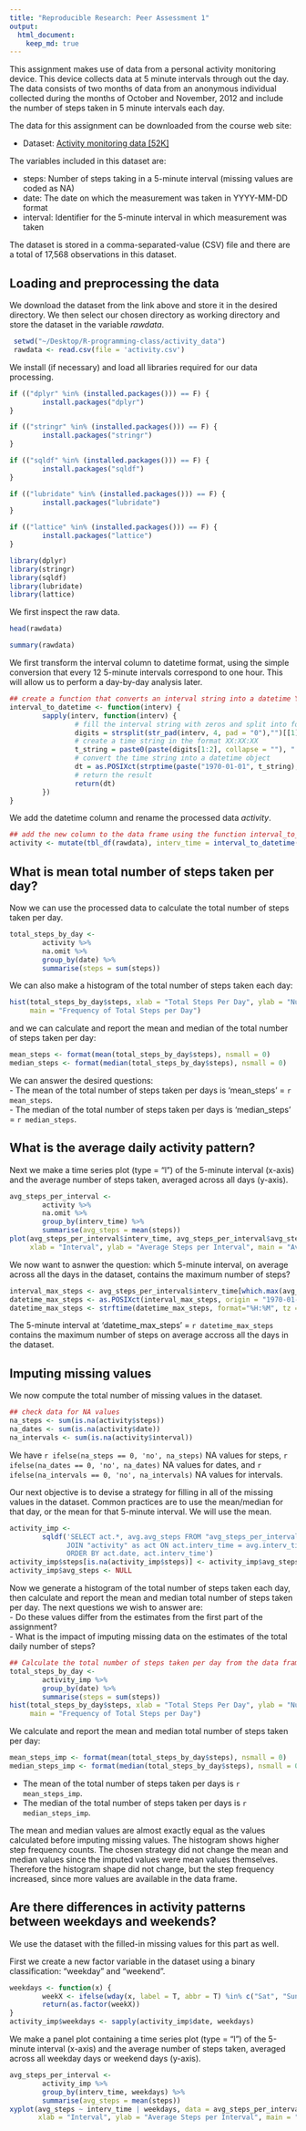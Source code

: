 ```yaml
---
title: "Reproducible Research: Peer Assessment 1"
output: 
  html_document:
    keep_md: true
---
```


This assignment makes use of data from a personal activity monitoring device. This device collects data at 5 minute intervals through out the day. The data consists of two months of data from an anonymous individual collected during the months of October and November, 2012 and include the number of steps taken in 5 minute intervals each day.

The data for this assignment can be downloaded from the course web site:

- Dataset: [Activity monitoring data [52K]](https://d396qusza40orc.cloudfront.net/repdata/data/activity.zip)

The variables included in this dataset are:

- steps: Number of steps taking in a 5-minute interval (missing values are coded as NA)
- date: The date on which the measurement was taken in YYYY-MM-DD format
- interval: Identifier for the 5-minute interval in which measurement was taken

The dataset is stored in a comma-separated-value (CSV) file and there are a total of 17,568 observations in this dataset.

## Loading and preprocessing the data

We download the dataset from the link above and store it in the desired directory. We then select our chosen directory as working directory and store the dataset in the variable *rawdata*. 

```r
 setwd("~/Desktop/R-programming-class/activity_data")
 rawdata <- read.csv(file = 'activity.csv')
```

We install (if necessary) and load all libraries required for our data processing. 

```r

if (("dplyr" %in% (installed.packages())) == F) {
        install.packages("dplyr")
}

if (("stringr" %in% (installed.packages())) == F) {
        install.packages("stringr")
}

if (("sqldf" %in% (installed.packages())) == F) {
        install.packages("sqldf")
}

if (("lubridate" %in% (installed.packages())) == F) {
        install.packages("lubridate")
}

if (("lattice" %in% (installed.packages())) == F) {
        install.packages("lattice")
}
```

```r
library(dplyr)
library(stringr)
library(sqldf)
library(lubridate)
library(lattice)
```
We first inspect the raw data. 

```r
head(rawdata)
```
```r
summary(rawdata)
```

We first transform the interval column to datetime format, using the simple conversion that every 12 5-minute intervals correspond to one hour. This will allow us to perform a day-by-day analysis later. 

```r

## create a function that converts an interval string into a datetime YYYY-MM-DD
interval_to_datetime <- function(interv) {
        sapply(interv, function(interv) {
                # fill the interval string with zeros and split into four characters
                digits = strsplit(str_pad(interv, 4, pad = "0"),"")[[1]]
                # create a time string in the format XX:XX:XX
                t_string = paste0(paste(digits[1:2], collapse = ""), ":", paste(digits[3:4], collapse = ""), ":00")
                # convert the time string into a datetime object
                dt = as.POSIXct(strptime(paste("1970-01-01", t_string), "%Y-%m-%d %H:%M:%S", tz = "GMT"))
                # return the result
                return(dt)
        })
}
```

We add the datetime column and rename the processed data *activity*. 

```r
## add the new column to the data frame using the function interval_to_datetime
activity <- mutate(tbl_df(rawdata), interv_time = interval_to_datetime(interval))
```

## What is mean total number of steps taken per day?

Now we can use the processed data to calculate the total number of steps taken per day. 

```r
total_steps_by_day <- 
        activity %>%
        na.omit %>%
        group_by(date) %>% 
        summarise(steps = sum(steps))
```

We can also make a histogram of the total number of steps taken each day:

```r
hist(total_steps_by_day$steps, xlab = "Total Steps Per Day", ylab = "Number of Days", breaks = 10,
     main = "Frequency of Total Steps per Day")
```

and we can calculate and report the mean and median of the total number of steps taken per day:

```r
mean_steps <- format(mean(total_steps_by_day$steps), nsmall = 0)
median_steps <- format(median(total_steps_by_day$steps), nsmall = 0)
```

We can answer the desired questions:  
- The mean of the total number of steps taken per days is 'mean_steps' = `r mean_steps`.  
- The median of the total number of steps taken per days is 'median_steps' = `r median_steps`.

## What is the average daily activity pattern?

Next we make a time series plot (type = "l") of the 5-minute interval (x-axis) and the average number of steps taken, averaged across all days (y-axis).

```r
avg_steps_per_interval <- 
        activity %>% 
        na.omit %>%
        group_by(interv_time) %>% 
        summarise(avg_steps = mean(steps))
plot(avg_steps_per_interval$interv_time, avg_steps_per_interval$avg_steps, type = "l", 
     xlab = "Interval", ylab = "Average Steps per Interval", main = "Average Daily Activity Pattern")
```

We now want to asnwer the question: which 5-minute interval, on average across all the days in the dataset, contains the maximum number of steps?

```r
interval_max_steps <- avg_steps_per_interval$interv_time[which.max(avg_steps_per_interval$avg_steps)]
datetime_max_steps <- as.POSIXct(interval_max_steps, origin = "1970-01-01", tz = "GMT")
datetime_max_steps <- strftime(datetime_max_steps, format="%H:%M", tz = "GMT")
```

The 5-minute interval at 'datetime_max_steps' = `r datetime_max_steps` contains the maximum number of steps on average accross all the days in the dataset.

## Imputing missing values

We now compute the total number of missing values in the dataset.

```r
## check data for NA values
na_steps <- sum(is.na(activity$steps))
na_dates <- sum(is.na(activity$date))
na_intervals <- sum(is.na(activity$interval))
```

We have `r ifelse(na_steps == 0, 'no', na_steps)` NA values for steps, `r ifelse(na_dates == 0, 'no', na_dates)` NA values for dates, and `r ifelse(na_intervals == 0, 'no', na_intervals)` NA values for intervals.

Our next objective is to devise a strategy for filling in all of the missing values in the dataset. Common practices are to use the mean/median for that day, or the mean for that 5-minute interval. We will use the mean. 

```r
activity_imp <- 
        sqldf('SELECT act.*, avg.avg_steps FROM "avg_steps_per_interval" as avg
              JOIN "activity" as act ON act.interv_time = avg.interv_time
              ORDER BY act.date, act.interv_time') 
activity_imp$steps[is.na(activity_imp$steps)] <- activity_imp$avg_steps[is.na(activity_imp$steps)]
activity_imp$avg_steps <- NULL
```

Now we generate a histogram of the total number of steps taken each day, then calculate and report the mean and median total number of steps taken per day. The next questions we wish to answer are:  
- Do these values differ from the estimates from the first part of the assignment?   
- What is the impact of imputing missing data on the estimates of the total daily number of steps?

```r
## Calculate the total number of steps taken per day from the data frame with imputed values
total_steps_by_day <- 
        activity_imp %>%
        group_by(date) %>% 
        summarise(steps = sum(steps))
hist(total_steps_by_day$steps, xlab = "Total Steps Per Day", ylab = "Number of Days", breaks = 10,
     main = "Frequency of Total Steps per Day")
```

We calculate and report the mean and median total number of steps taken per day:

```r
mean_steps_imp <- format(mean(total_steps_by_day$steps), nsmall = 0)
median_steps_imp <- format(median(total_steps_by_day$steps), nsmall = 0)
```

- The mean of the total number of steps taken per days is `r mean_steps_imp`.
- The median of the total number of steps taken per days is `r median_steps_imp`.

The mean and median values are almost exactly equal as the values calculated before imputing missing values.
The histogram shows higher step frequency counts. 
The chosen strategy did not change the mean and median values since the imputed values were mean values themselves. Therefore the histogram shape did not change, but the step frequency increased, since more values are available in the data frame.

## Are there differences in activity patterns between weekdays and weekends?

We use the dataset with the filled-in missing values for this part as well.

First we create a new factor variable in the dataset using a binary classification: “weekday” and “weekend”.

```r
weekdays <- function(x) {
        weekX <- ifelse(wday(x, label = T, abbr = T) %in% c("Sat", "Sun"), "weekend", "weekday")
        return(as.factor(weekX))
}
activity_imp$weekdays <- sapply(activity_imp$date, weekdays)
```

We make a panel plot containing a time series plot (type = "l") of the 5-minute interval (x-axis) and the average number of steps taken, averaged across all weekday days or weekend days (y-axis). 

```r
avg_steps_per_interval <- 
        activity_imp %>% 
        group_by(interv_time, weekdays) %>% 
        summarise(avg_steps = mean(steps))
xyplot(avg_steps ~ interv_time | weekdays, data = avg_steps_per_interval, type = 'l', layout = c(1, 2),
       xlab = "Interval", ylab = "Average Steps per Interval", main = "Average Daily Activity Pattern\nWeekday or Weekend")
```

